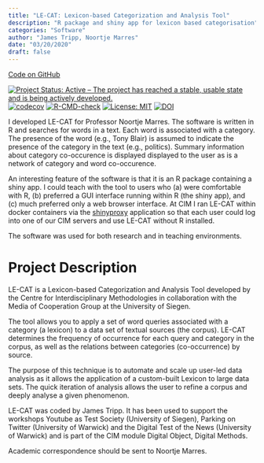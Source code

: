 ```yaml
---
title: "LE-CAT: Lexicon-based Categorization and Analysis Tool"
description: "R package and shiny app for lexicon based categorisation"
categories: "Software"
author: "James Tripp, Noortje Marres"
date: "03/20/2020"
draft: false
---
```


[Code on GitHub](https://github.com/WarwickCIM/lecat)

[![Project Status: Active – The project has reached a stable, usable
state and is being actively
developed.](https://www.repostatus.org/badges/latest/active.svg)](https://www.repostatus.org/#active)
[![codecov](https://codecov.io/gh/WarwickCIM/lecat/branch/master/graph/badge.svg?token=RtMnQjfEcZ)](https://codecov.io/gh/WarwickCIM/lecat)
[![R-CMD-check](https://github.com/WarwickCIM/lecat/workflows/R-CMD-check/badge.svg)](https://github.com/WarwickCIM/lecat/actions)
[![License: MIT](https://img.shields.io/badge/License-MIT-yellow.svg)](https://opensource.org/licenses/MIT)
[![DOI](https://zenodo.org/badge/161813229.svg)](https://zenodo.org/badge/latestdoi/161813229)

I developed LE-CAT for Professor Noortje Marres. The software is written in R and searches for words in a text. Each word is associated with a category. The presence of the word (e.g., Tony Blair) is assumed to indicate the presence of the category in the text (e.g., politics). Summary information about category co-occurence is displayed displayed to the user as is a network of category and word co-occurence.

An interesting feature of the software is that it is an R package containing a shiny app. I could teach with the tool to users who (a) were comfortable with R, (b) preferred a GUI interface running within R (the shiny app), and (c) much preferred only a web browser interface. At CIM I ran LE-CAT within docker containers via the [shinyproxy](https://www.shinyproxy.io/) application so that each user could log into one of our CIM servers and use LE-CAT without R installed.

The software was used for both research and in teaching environments.

# Project Description

LE-CAT is a Lexicon-based Categorization and Analysis Tool developed by the Centre for Interdisciplinary Methodologies in collaboration with the Media of Cooperation Group at the University of Siegen.

The tool allows you to apply a set of word queries associated with a category (a lexicon) to a data set of textual sources (the corpus). LE-CAT determines the frequency of occurrence for each query and category in the corpus, as well as the relations between categories (co-occurrence) by source.

The purpose of this technique is to automate and scale up user-led data analysis as it allows the application of a custom-built Lexicon to large data sets. The quick iteration of analysis allows the user to refine a corpus and deeply analyse a given phenomenon.

LE-CAT was coded by James Tripp. It has been used to support the workshops Youtube as Test Society (University of Siegen), Parking on Twitter (University of Warwick) and the Digital Test of the News (University of Warwick) and is part of the CIM module Digital Object, Digital Methods.

Academic correspondence should be sent to Noortje Marres.